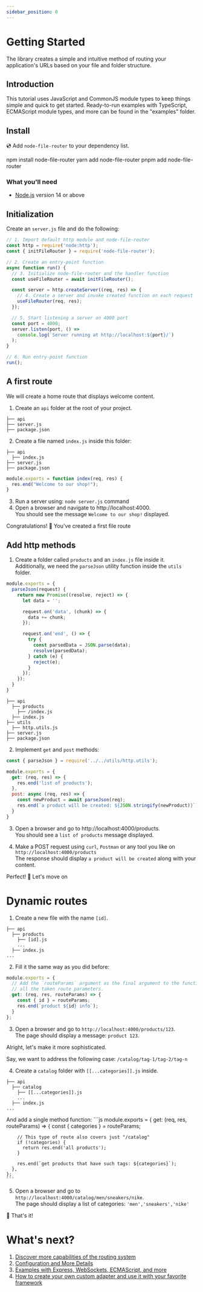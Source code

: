 ```yaml
---
sidebar_position: 0
---
```



# Getting Started

The library creates a simple and intuitive method of routing your application's URLs
based on your file and folder structure.

## Introduction

This tutorial uses JavaScript and CommonJS module types to keep things simple and quick to get started.
Ready-to-run examples with TypeScript, ECMAScript module types, and more can be found in the "examples" folder.

## Install

💿 Add `node-file-router` to your dependency list.

<Tabs>
  <TabItem value="npm" label="npm" default>
    <CodeBlock language="bash">
      npm install node-file-router
    </CodeBlock>
  </TabItem>
  <TabItem value="yarn" label="Yarn">
    <CodeBlock language="bash">
      yarn add node-file-router
    </CodeBlock>
  </TabItem>
  <TabItem value="pnpm" label="pnpm">
    <CodeBlock language="bash">
      pnpm add node-file-router
    </CodeBlock>
  </TabItem>
</Tabs>

### What you'll need

- [Node.js](https://nodejs.org/en/download/) version 14 or above

## Initialization

Create an `server.js` file and do the following:

```js
// 1. Import default http module and node-file-router
const http = require('node:http');
const { initFileRouter } = require('node-file-router');

// 2. Create an entry-point function
async function run() {
  // 3. Initialize node-file-router and the handler function
  const useFileRouter = await initFileRouter();

  const server = http.createServer((req, res) => {
    // 4. Create a server and invoke created function on each request
    useFileRouter(req, res);
  });

  // 5. Start listening a server on 4000 port
  const port = 4000;
  server.listen(port, () =>
    console.log(`Server running at http://localhost:${port}/`)
  );
}

// 6. Run entry-point function
run();
```

## A first route

We will create a home route that displays welcome content.

1. Create an `api` folder at the root of your project.
  ```
  ├── api
  ├── server.js
  ├── package.json
  ```
2. Create a file named `index.js` inside this folder:
  ```
  ├── api
    ├── index.js
  ├── server.js
  ├── package.json
  ```

  ```js
  module.exports = function index(req, res) {
    res.end("Welcome to our shop!");
  }
  ```
3. Run a server using: `node server.js` command
4. Open a browser and navigate to http://localhost:4000.<br/>
You should see the message `Welcome to our shop!` displayed.

Congratulations! 🎉 You've created a first file route

## Add http methods

1. Create a folder called `products` and an `index.js` file inside it. Additionally,
we need the `parseJson` utility function inside the `utils` folder.
  ```js
  module.exports = {
    parseJson(request) {
      return new Promise((resolve, reject) => {
        let data = '';

        request.on('data', (chunk) => {
          data += chunk;
        });

        request.on('end', () => {
          try {
            const parsedData = JSON.parse(data);
            resolve(parsedData);
          } catch (e) {
            reject(e);
          }
        });
      });
    }
  }
  ```

  ```
  ├── api
    ├── products
      ├── /index.js
    ├── index.js
  ├── utils
    ├── http.utils.js
  ├── server.js
  ├── package.json
  ```

2. Implement `get` and `post` methods:
  ```js
  const { parseJson } = require('../../utils/http.utils');

  module.exports = {
    get: (req, res) => {
      res.end('list of products');
    },
    post: async (req, res) => {
      const newProduct = await parseJson(req);
      res.end(`a product will be created: ${JSON.stringify(newProduct)}`);
    }
  }
  ```

3. Open a browser and go to http://localhost:4000/products. <br/>
You should see a `list of products` message displayed.

4. Make a POST request using `curl`, `Postman` or any tool you like on `http://localhost:4000/products` <br/>
The response should display `a product will be created` along with your content.

Perfect! 🎉 Let's move on

# Dynamic routes

1. Create a new file with the name `[id]`.
  ```
  ├── api
    ├── products
      ├── [id].js
      ...
    ├── index.js
  ...
  ```

2. Fill it the same way as you did before:
  ```js
  module.exports = {
    // Add the `routeParams` argument as the final argument to the function. This argument will contain
    // all the taken route parameters.
    get: (req, res, routeParams) => {
      const { id } = routeParams;
      res.end(`product ${id} info`);
    }
  };
  ```

3. Open a browser and go to `http://localhost:4000/products/123`. <br/>
The page should display a message: `product 123`.

Alright, let's make it more sophisticated.

Say, we want to address the following case:
`/catalog/tag-1/tag-2/tag-n`

4. Create a `catalog` folder with `[[...categories]].js` inside.

  ```
  ├── api
    ├── catalog
      ├── [[...categories]].js
      ...
    ├── index.js
  ...
  ```

  And add a single method function:
    ```js
    module.exports = {
      get: (req, res, routeParams) => {
        const { categories } = routeParams;

        // This type of route also covers just "/catalog"
        if (!categories) {
          return res.end('all products');
        }

        res.end(`get products that have such tags: ${categories}`);
      },
    };
    ```

5. Open a browser and go to `http://localhost:4000/catalog/men/sneakers/nike`. <br/>
The page should display a list of categories: `'men','sneakers','nike'`

🥁 That's it!

# What's next?

1. [Discover more capabilities of the routing system](/docs/route-matching)
2. [Configuration and More Details](/docs/route-matching)
3. [Examples with Express, WebSockets, ECMAScript, and more](https://github.com/Danilqa/node-file-router/tree/main/examples)
4. [How to create your own custom adapter and use it with your favorite framework](/docs/custom-adapter)
